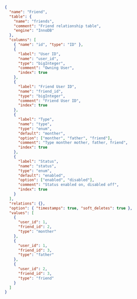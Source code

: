 ```json
{
  "name": "Friend",
  "table": {
    "name": "friends",
    "comment": "Friend relationship table",
    "engine": "InnoDB"
  },
  "columns": [
    { "name": "id", "type": "ID" },
    {
      "label": "User ID",
      "name": "user_id",
      "type": "bigInteger",
      "comment": "Owning User",
      "index": true
    },
    {
      "label": "Friend User ID",
      "name": "friend_id",
      "type": "bigInteger",
      "comment": "Friend User ID",
      "index": true
    },
    {
      "label": "Type",
      "name": "type",
      "type": "enum",
      "default": "monther",
      "option": ["monther", "father", "friend"],
      "comment": "Type monther mother, father, friend",
      "index": true
    },
    {
      "label": "Status",
      "name": "status",
      "type": "enum",
      "default": "enabled",
      "option": ["enabled", "disabled"],
      "comment": "Status enabled on, disabled off",
      "index": true
    }
  ],
  "relations": {},
  "option": { "timestamps": true, "soft_deletes": true },
  "values": [
    {
      "user_id": 1,
      "friend_id": 2,
      "type": "monther"
    },
    {
      "user_id": 1,
      "friend_id": 3,
      "type": "father"
    },
    {
      "user_id": 2,
      "friend_id": 3,
      "type": "friend"
    }
  ]
}
```
